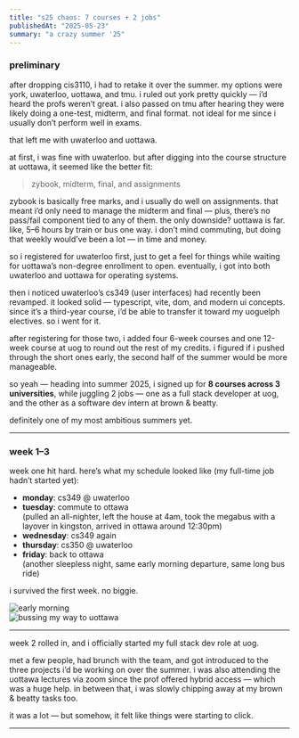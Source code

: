 ```yaml
---
title: "s25 chaos: 7 courses + 2 jobs"
publishedAt: "2025-05-23"
summary: "a crazy summer '25"
---
```


### preliminary

after dropping cis3110, i had to retake it over the summer. my options were york, uwaterloo, uottawa, and tmu. i ruled out york pretty quickly — i’d heard the profs weren’t great. i also passed on tmu after hearing they were likely doing a one-test, midterm, and final format. not ideal for me since i usually don’t perform well in exams.

that left me with uwaterloo and uottawa.

at first, i was fine with uwaterloo. but after digging into the course structure at uottawa, it seemed like the better fit:

> zybook, midterm, final, and assignments

zybook is basically free marks, and i usually do well on assignments. that meant i’d only need to manage the midterm and final — plus, there’s no pass/fail component tied to any of them. the only downside? uottawa is far. like, 5–6 hours by train or bus one way. i don’t mind commuting, but doing that weekly would’ve been a lot — in time and money.

so i registered for uwaterloo first, just to get a feel for things while waiting for uottawa’s non-degree enrollment to open. eventually, i got into both uwaterloo and uottawa for operating systems.

then i noticed uwaterloo’s cs349 (user interfaces) had recently been revamped. it looked solid — typescript, vite, dom, and modern ui concepts. since it’s a third-year course, i’d be able to transfer it toward my uoguelph electives. so i went for it.

after registering for those two, i added four 6-week courses and one 12-week course at uog to round out the rest of my credits. i figured if i pushed through the short ones early, the second half of the summer would be more manageable.

so yeah — heading into summer 2025, i signed up for **8 courses across 3 universities**, while juggling 2 jobs — one as a full stack developer at uog, and the other as a software dev intern at brown & beatty.

definitely one of my most ambitious summers yet.

---

### week 1–3

week one hit hard. here’s what my schedule looked like (my full-time job hadn’t started yet):

- **monday**: cs349 @ uwaterloo  
- **tuesday**: commute to ottawa  
  (pulled an all-nighter, left the house at 4am, took the megabus with a layover in kingston, arrived in ottawa around 12:30pm)  
- **wednesday**: cs349 again  
- **thursday**: cs350 @ uwaterloo  
- **friday**: back to ottawa  
  (another sleepless night, same early morning departure, same long bus ride)

i survived the first week. no biggie.

![early morning](/content/4ammotive.jpeg)  
![bussing my way to uottawa](/content/bus.jpeg)

---

week 2 rolled in, and i officially started my full stack dev role at uog.

met a few people, had brunch with the team, and got introduced to the three projects i’d be working on over the summer. i was also attending the uottawa lectures via zoom since the prof offered hybrid access — which was a huge help. in between that, i was slowly chipping away at my brown & beatty tasks too.

it was a lot — but somehow, it felt like things were starting to click.

---